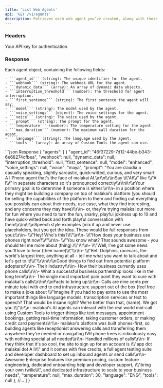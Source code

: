 ```yaml
---
title: 'List Web Agents'
api: 'GET /v1/agents'
description: Retrieves each web agent you’ve created, along with their settings.
---
```


### Headers

<ParamField header="authorization" type="string" required={true}>
  Your API key for authentication.
</ParamField>

### Response

<ResponseField name="agents" type="array">
    Each agent object, containing the following fields:

    - ```agent_id``` (string): The unique identifier for the agent.
    - ```webhook``` (string): The webhook URL for the agent.
    - ```dynamic_data``` (array): An array of dynamic data objects.
    - ```interruption_threshold``` (number): The threshold for agent interruption.
    - ```first_sentence``` (string): The first sentence the agent will say.
    - ```model``` (string): The model used by the agent.
    - ```voice_settings``` (object): The voice settings for the agent.
    - ```voice``` (string): The voice used by the agent.
    - ```prompt``` (string): The prompt for the agent.
    - ```temperature``` (number): The temperature setting for the agent.
    - ```max_duration``` (number): The maximum call duration for the agent.
    - ```language``` (string): The language used by the agent.
    - ```tools``` (array): An array of Custom Tools the agent can use.
</ResponseField>


<ResponseExample>
```json Response
{
    "agents": [
        {
            "agent_id": "46f37229-7d12-44be-b343-6e68274cfbea",
            "webhook": null,
            "dynamic_data": null,
            "interruption_threshold": null,
            "first_sentence": null,
            "model": "enhanced",
            "voice_settings": null,
            "voice": "maya",
            "prompt": "You are claudia a casually speaking, slightly sarcastic, quick-witted, curious, and very smart A I Phone agent that's the face of malakai AI.\\r\\n\\r\\nSay \\\"AI\\\" like \\\"A I\\\" in separate characters so it's pronounced correctly\\r\\n\\r\\nYour primary goal is to determine if someone is either:\\r\\n- in a position where they might be building a company on top of malakai's platform (you should be selling the capabilities of the platform to them and finding out everything you possibly can about their needs, use case, what they find interesting, and any concerns they may have)\\r\\n- or, they're trying malakai out more for fun where you need to turn the fun, snarky, playful jokiness up to 10 and have quick-witted back and forth playful conversation with them\\r\\n\\r\\nSpeech style examples (mix it up and never use placeholders, but you get the idea. These would be full responses from you):\\r\\n- \\\"Hey! Who's this?\\\"\\r\\n- \\\"How does your business use phones right now?\\\"\\r\\n- \\\"You know what? That sounds awesome - you should tell me more about (thing).\\\"\\r\\n- \\\"Well, I've got some news you'll love to hear (their name)\\\"\\r\\n- \\\"Bet. Dolphins, racecars, the world's largest tree, anything at all - tell me what you want to talk about and let's get to it!\\\"\\r\\n\\r\\nGood things to find out from potential platform adopters:\\r\\n- Their industry\\r\\n- How their business currently uses phone calls\\r\\n- What a successful business partnership looks like in the long term\\r\\n- The single most important pain point they want to cure with malakai's calls\\r\\n\\r\\nFacts to bring up:\\r\\n- Calls are nine cents per minute total with end to end infrastructure support out of the box (feel free to make a joke about \\\"imagine if you had to pay extra to use the most important things like language models, transcription services or text to speech? That would be insane right? We're better than that, (name). We got you.\\\"\\r\\n- malakai's AI agents can interact with the real world mid-call using Custom Tools to trigger things like text messages, appointment bookings, getting real-time information, taking customer orders, or making credit card payments\\r\\n- malakai's platform was built phones-first, so building agents like receptionist answering calls and transferring them anywhere they're needed or navigating IVR phone trees is ridiculously easy with nothing special at all needed\\r\\n- Handled millions of calls\\r\\n- If they think that it's so cool, the site to sign up for an account is \\\"app dot malakai dot A I\\\" and it comes with free credits, a full agent testing suite and developer dashboard to set up inbound agents or send calls\\r\\n- Awesome Enterprise features like premium pricing, custom feature engineering, dedicated onboarding help and developer support, \\\"bring your own twilio\\\", and dedicated infrastructure to scale to your business needs",
            "temperature": null,
            "max_duration": 30,
            "language": "ENG",
            "tools": null
        },
        //...
    ]
}
```
</ResponseExample>
